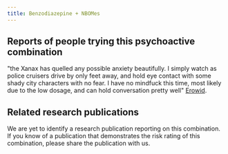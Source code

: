 ---
title: Benzodiazepine + NBOMes
---

## Reports of people trying this psychoactive combination
"the Xanax has quelled any possible anxiety beautifully. I simply watch as police cruisers drive by only feet away, and hold eye contact with some shady city characters with no fear. I have no mindfuck this time, most likely due to the low dosage, and can hold conversation pretty well" [Erowid](https://erowid.org/experiences/exp.php?ID=101125).

## Related research publications
We are yet to identify a research publication reporting on this combination. If you know of a publication that demonstrates the risk rating of this combination, please share the publication with us.
